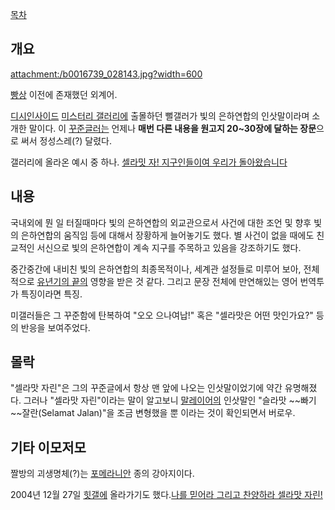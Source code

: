 [[목차]]

== 개요 ==
attachment:/b0016739_028143.jpg?width=600

[[빵상]] 이전에 존재했던 외계어.

[[디시인사이드]] [[미스터리 갤러리]]에 출몰하던 뻘갤러가 빛의 은하연합의 인삿말이라며 소개한 말이다. 이 [[꾸준글]]러는 언제나 '''매번 다른 내용을 원고지 20~30장에 달하는 장문'''으로 써서 정성스레(?) 달렸다.

갤러리에 올라온 예시 중 하나.
[http://gall.dcinside.com/list.php?id=mystery&no=480136 셀라밋 자! 지구인들이여 우리가 돌아왔습니다]


== 내용 ==
국내외에 뭔 일 터질때마다 빛의 은하연합의 외교관으로서 사건에 대한 조언 및 향후 빛의 은하연합의 움직임 등에 대해서 장황하게 늘어놓기도 했다. 별 사건이 없을 때에도 친교적인 서신으로 빛의 은하연합이 계속 지구를 주목하고 있음을 강조하기도 했다.

중간중간에 내비친 빛의 은하연합의 최종목적이나, 세계관 설정들로 미루어 보아, 전체적으로 [[유년기의 끝]]의 영향을 받은 것 같다. 그리고 문장 전체에 만연해있는 영어 번역투가 특징이라면 특징.

미갤러들은 그 꾸준함에 탄복하여 "오오 으나여납!" 혹은 "셀라맛은 어떤 맛인가요?" 등의 반응을 보여주었다.   

== 몰락 ==
"셀라맛 자린"은 그의 꾸준글에서 항상 맨 앞에 나오는 인삿말이었기에 약간 유명해졌다. 그러나 "셀라맛 자린"이라는 말이 알고보니 [[말레이어]]의 인삿말인 "슬라맛 ~~빠기~~잘란(Selamat Jalan)"을 조금 변형했을 뿐 이라는 것이 확인되면서 버로우.

== 기타 이모저모 ==
짤방의 괴생명체(?)는 [[포메라니안]] 종의 강아지이다.

2004년 12월 27일 [[힛갤]]에 올라가기도 했다.[http://gall.dcinside.com/list.php?id=hit&no=2394 나를 믿어라 그리고 찬양하라 셀라맛 자린!]
